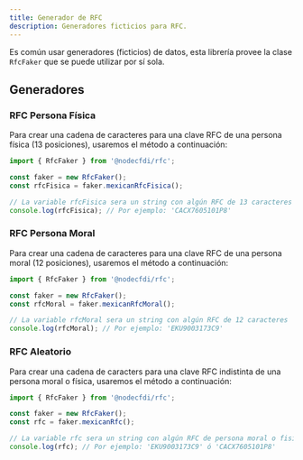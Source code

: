 ```yaml
---
title: Generador de RFC
description: Generadores ficticios para RFC.
---
```


Es común usar generadores (ficticios) de datos, esta librería provee la clase `RfcFaker` que se
puede utilizar por sí sola.

## Generadores

### RFC Persona Física

Para crear una cadena de caracteres para una clave RFC de una persona física (13 posiciones),
usaremos el método a continuación:

```ts
import { RfcFaker } from '@nodecfdi/rfc';

const faker = new RfcFaker();
const rfcFisica = faker.mexicanRfcFisica();

// La variable rfcFisica sera un string con algún RFC de 13 caracteres
console.log(rfcFisica); // Por ejemplo: 'CACX7605101P8'
```

### RFC Persona Moral

Para crear una cadena de caracteres para una clave RFC de una persona moral (12 posiciones),
usaremos el método a continuación:

```ts
import { RfcFaker } from '@nodecfdi/rfc';

const faker = new RfcFaker();
const rfcMoral = faker.mexicanRfcMoral();

// La variable rfcMoral sera un string con algún RFC de 12 caracteres
console.log(rfcMoral); // Por ejemplo: 'EKU9003173C9'
```

### RFC Aleatorio

Para crear una cadena de caracters para una clave RFC indistinta de una persona moral o física,
usaremos el método a continuación:

```ts
import { RfcFaker } from '@nodecfdi/rfc';

const faker = new RfcFaker();
const rfc = faker.mexicanRfc();

// La variable rfc sera un string con algún RFC de persona moral o fisica
console.log(rfc); // Por ejemplo: 'EKU9003173C9' ó 'CACX7605101P8'
```
